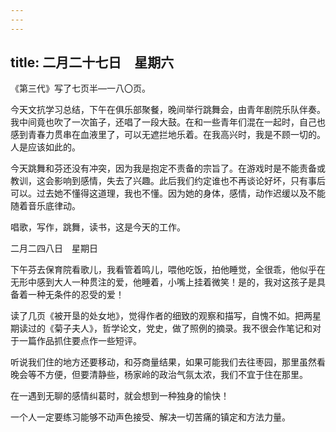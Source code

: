 ```yaml
---
---
---
```

title: 二月二十七日　星期六
---




《第三代》写了七页半—一八〇页。

今天文抗学习总结，下午在俱乐部聚餐，晚间举行跳舞会，由青年剧院乐队伴奏。我中间竟也吹了一次笛子，还唱了一段大鼓。在和一些青年们混在一起时，自己也感到青春力贯串在血液里了，可以无遮拦地乐着。在我高兴时，我是不顾一切的。人是应该如此的。

今天跳舞和芬还没有冲突，因为我是抱定不责备的宗旨了。在游戏时是不能责备或教训，这会影响到感情，失去了兴趣。此后我们约定谁也不再谈论好坏，只有事后可以。过去她不懂得这道理，我也不懂。因为她的身体，感情，动作迟缓以及不能随着音乐底律动。

唱歌，写作，跳舞，读书，这是今天的工作。





二月二四八日　星期日


下午芬去保育院看歌儿，我看管着鸣儿，喂他吃饭，拍他睡觉，全很乖，他似乎在无形中感到大人一种贯注的爱，他睡着，小嘴上挂着微笑！是的，我对这孩子是具备着一种无条件的忍受的爱！

读了几页《被开垦的处女地》，觉得作者的细致的观察和描写，自愧不如。把两星期读过的《菊子夫人》，哲学论文，党史，做了照例的摘录。我不很会作笔记和对于一篇作品抓住要点作一些短评。

听说我们住的地方还要移动，和芬商量结果，如果可能我们去往枣园，那里虽然看晚会等不方便，但要清静些，杨家岭的政治气氛太浓，我们不宜于住在那里。

在一遇到无聊的感情纠葛时，就会想到一种独身的愉快！

一个人一定要练习能够不动声色接受、解决一切苦痛的镇定和方法力量。